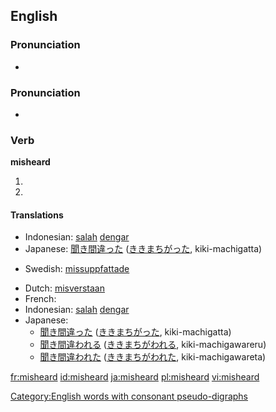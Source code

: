 ==English==

===Pronunciation===
* {{audio|en-us-misheard.ogg|Audio (US)}}

===Pronunciation===
* {{IPA|/ˈmɪshɜɻd/}}

===Verb===
'''misheard'''

# {{past tense of|[[mishear]]}}
# {{past participle of|[[mishear]]}}

====Translations====
{{trans-top|Past tense of mishear}}
* Indonesian: [[salah]] [[dengar]]
* Japanese: [[聞き間違った]] ([[ききまちがった]], kiki-machigatta)
{{trans-mid}}
* Swedish: [[missuppfattade]]
{{trans-bottom}}
{{trans-top|Past participle of mishear}}
* Dutch: [[misverstaan]]
* French: {{t+|fr|malentendu}}
* Indonesian: [[salah]] [[dengar]]
* Japanese:
** [[聞き間違った]] ([[ききまちがった]], kiki-machigatta)
** [[聞き間違われる]] ([[ききまちがわれる]], kiki-machigawareru)
** [[聞き間違われた]] ([[ききまちがわれた]], kiki-machigawareta)
{{trans-mid}}
{{trans-bottom}}

[[Category:English words with consonant pseudo-digraphs]]

[[fr:misheard]]
[[id:misheard]]
[[ja:misheard]]
[[pl:misheard]]
[[vi:misheard]]